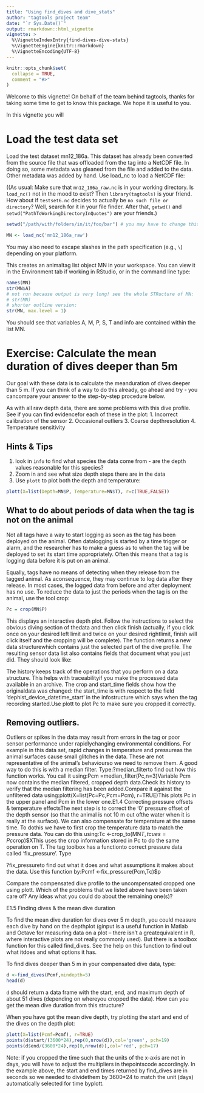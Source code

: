 ```yaml
---
title: "Using find_dives and dive_stats"
author: "tagtools project team"
date: "`r Sys.Date()`"
output: rmarkdown::html_vignette
vignette: >
  %\VignetteIndexEntry{find-dives-dive-stats}
  %\VignetteEngine{knitr::rmarkdown}
  %\VignetteEncoding{UTF-8}
---
```


```r
knitr::opts_chunk$set(
  collapse = TRUE,
  comment = "#>"
)
```

Welcome to this vignette! On behalf of the team behind tagtools, thanks for taking some time to get to know this package. We hope it is useful to you. 

In this vignette you will 

# Load the test data set

Load the test dataset mn12_186a. This dataset has already been converted from the source file that was offloaded from the tag into a NetCDF file. In doing so, some metadata was gleaned from the file and added to the data. Other metadata was added by hand. Use load_nc to load a NetCDF file:

((As usual: Make sure that `mn12_186a_raw.nc` is in your working directory. Is `load_nc()` not in the mood to exist? Then `library(tagtools)` is your friend. How about if `testset6.nc` decides to actually be `no such file or directory`? Well, search for it in your file finder. After that, `getwd()` and `setwd("PathToWorkingDirectoryInQuotes")` are your friends.)  

```r
setwd("/path/with/folders/in/it/foo/bar") # you may have to change this
```

```r
MN <- load_nc('mn12_186a_raw')
```

You may also need to escape slashes in the path specification (e.g., `\`) depending on your platform.

This creates an animaltag list object MN in your workspace. You can view it in the Environment tab if working in RStudio, or in the command line type:

```r
names(MN)
str(MN$A)
# not run because output is very long! see the whole STRucture of MN:
# str(MN)
# shorter outline version:
str(MN, max.level = 1)
```

You should see that variables A, M, P, S, T and info are contained within the list MN.

# Exercise: Calculate the mean duration of dives deeper than 5m 

Our goal with these data is to calculate the meanduration of dives deeper than 5 m. If you can think of a way to do this already, go ahead and try - you cancompare your answer to the step-by-step procedure below.

As with all raw depth data, there are some problems with this dive profile. See if you can find evidencefor each of these in the plot: 1. Incorrect calibration of the sensor 2. Occasional outliers 3. Coarse depthresolution 4. Temperature sensitivity

## Hints & Tips
1. look in `info` to find what species the data come from - are the depth values reasonable for this species?
2. Zoom in and see what size depth steps there are in the data
3. Use `plott` to plot both the depth and temperature:

```r
plott(X=list(Depth=MN$P, Temperature=MN$T), r=c(TRUE,FALSE))
```

## What to do about periods of data when the tag is not on the animal

Not all tags have a way to start logging as soon as the tag has been deployed on the animal. Often datalogging is started by a time trigger or alarm, and the researcher has to make a guess as to when the tag will be deployed to set its start time appropriately. Often this means that a tag is logging data before it is put on an animal. 

Equally, tags have no means of detecting when they release from the tagged animal. As aconsequence, they may continue to log data after they release. In most cases, the logged data from before and after deployment has no use. To reduce the data to just the periods when the tag is on the animal, use the tool crop:

```r
Pc = crop(MN$P)
```

This displays an interactive depth plot. Follow the instructions to select the obvious diving section of thedata and then click finish (actually, if you click once on your desired left limit and twice on your desired rightlimit, finish will click itself and the cropping will be complete). The function returns a new data structurewhich contains just the selected part of the dive profile. The resulting sensor data list also contains fields that document what you just did. They should look like: 

The history keeps track of the operations that you perform on a data structure. This helps with traceabilityif you make the processed data available in an archive. The crop and start_time fields show how the originaldata was changed: the start_time is with respect to the field ‘dephist_device_datetime_start’ in the infostructure which says when the tag recording started.Use plott to plot Pc to make sure you cropped it correctly.

## Removing outliers. 
Outliers or spikes in the data may result from errors in the tag or poor sensor performance under rapidlychanging environmental conditions. For example in this data set, rapid changes in temperature and pressureas the animal surfaces cause small glitches in the data. These are not representative of the animal’s behaviourso we need to remove them. A good way to do this is with a median filter. Type:?median_filterto find out how this function works. You call it using:Pcm =median_filter(Pc,n=3)Variable Pcm now contains the median filtered, cropped depth data.Check its history to verify that the median filtering has been added.Compare it against the unfiltered data using:plott(X=list(Pc=Pc,Pcm=Pcm), r=TRUE)This plots Pc in the upper panel and Pcm in the lower one.E1.4 Correcting pressure offsets & temperature effectsThe next step is to correct the ‘0’ pressure offset of the depth sensor (so that the animal is not 10 m out ofthe water when it is really at the surface). We can also compensate for temperature at the same time. To dothis we have to first crop the temperature data to match the pressure data. You can do this using:Tc <-crop_to(MN$T,tcues=Pc$crop)$XThis uses the crop information stored in Pc to do the same operation on T. The tag toolbox has a functionto correct pressure data called ‘fix_pressure’. Type

?fix_pressureto find out what it does and what assumptions it makes about the data. Use this function by:Pcmf <-fix_pressure(Pcm,Tc)$p

Compare the compensated dive profile to the uncompensated cropped one using plott. Which of the problems that we listed above have been taken care of? Any ideas what you could do about the remaining one(s)?

E1.5 Finding dives & the mean dive duration

To find the mean dive duration for dives over 5 m depth, you could measure each dive by hand on the depthplot (ginput is a useful function in Matlab and Octave for measuring data on a plot – there isn’t a greatequivalent in R, where interactive plots are not really commonly used). But there is a toolbox function for this called find_dives. See the help on this function to find out what itdoes and what options it has. 

To find dives deeper than 5 m in your compensated dive data, type:

```r
d <-find_dives(Pcmf,mindepth=5)
head(d)
```

`d` should return a data frame with the start, end, and maximum depth of about 51 dives (depending on whereyou cropped the data). How can you get the mean dive duration from this structure?

When you have got the mean dive depth, try plotting the start and end of the dives on the depth plot:


```r
plott(X=list(Pcmf=Pcmf), r=TRUE)
points(d$start/(3600*24),rep(0,nrow(d)),col='green', pch=19)
points(d$end/(3600*24),rep(0,nrow(d)),col='red', pch=17)
```

Note: if you cropped the time such that the units of the x-axis are not in days, you will have to adjust the multipliers in thepointscode accordingly. In the example above, the start and end times returned by find_dives are in seconds so we needed to dividethem by 3600*24 to match the unit (days) automatically selected for time byplott.

